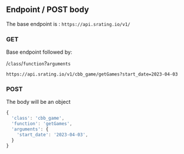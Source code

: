 ## Endpoint / POST body

The base endpoint is : `https://api.srating.io/v1/`

### GET

Base endpoint followed by:

/`class`/`function`?`arguments`

`https://api.srating.io/v1/cbb_game/getGames?start_date=2023-04-03`

### POST

The body will be an object
```js
{
  'class': 'cbb_game',
  'function': 'getGames',
  'arguments': {
    'start_date': '2023-04-03',
  }
}
```
